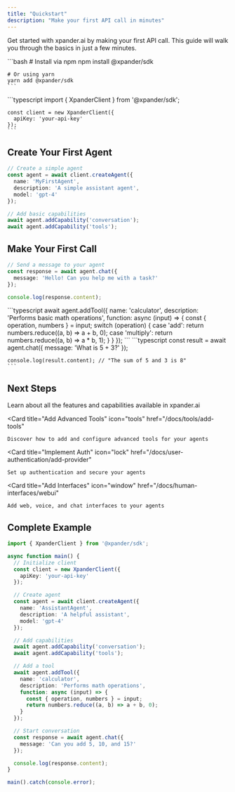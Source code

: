 ```yaml
---
title: "Quickstart"
description: "Make your first API call in minutes"
---
```


Get started with xpander.ai by making your first API call. This guide will walk you through the basics in just a few minutes.

<CardGroup cols={2}>
  <Card title="Installation" icon="download">
    ```bash
    # Install via npm
    npm install @xpander/sdk

    # Or using yarn
    yarn add @xpander/sdk
    ```
  </Card>

  <Card title="Authentication" icon="key">
    ```typescript
    import { XpanderClient } from '@xpander/sdk';

    const client = new XpanderClient({
      apiKey: 'your-api-key'
    });
    ```
  </Card>
</CardGroup>

## Create Your First Agent

```typescript
// Create a simple agent
const agent = await client.createAgent({
  name: 'MyFirstAgent',
  description: 'A simple assistant agent',
  model: 'gpt-4'
});

// Add basic capabilities
await agent.addCapability('conversation');
await agent.addCapability('tools');
```

## Make Your First Call

```typescript
// Send a message to your agent
const response = await agent.chat({
  message: 'Hello! Can you help me with a task?'
});

console.log(response.content);
```

<CardGroup cols={2}>
  <Card title="Add a Tool" icon="wrench">
    ```typescript
    await agent.addTool({
      name: 'calculator',
      description: 'Performs basic math operations',
      function: async (input) => {
        const { operation, numbers } = input;
        switch (operation) {
          case 'add':
            return numbers.reduce((a, b) => a + b, 0);
          case 'multiply':
            return numbers.reduce((a, b) => a * b, 1);
        }
      }
    });
    ```
  </Card>

  <Card title="Test the Tool" icon="vial">
    ```typescript
    const result = await agent.chat({
      message: 'What is 5 + 3?'
    });

    console.log(result.content); // "The sum of 5 and 3 is 8"
    ```
  </Card>
</CardGroup>

## Next Steps

<CardGroup cols={2}>
  <Card 
    title="Explore Capabilities" 
    icon="book"
    href="/docs/introduction"
  >
    Learn about all the features and capabilities available in xpander.ai
  </Card>

  <Card 
    title="Add Advanced Tools" 
    icon="tools"
    href="/docs/tools/add-tools"
  >
    Discover how to add and configure advanced tools for your agents
  </Card>

  <Card 
    title="Implement Auth" 
    icon="lock"
    href="/docs/user-authentication/add-provider"
  >
    Set up authentication and secure your agents
  </Card>

  <Card 
    title="Add Interfaces" 
    icon="window"
    href="/docs/human-interfaces/webui"
  >
    Add web, voice, and chat interfaces to your agents
  </Card>
</CardGroup>

## Complete Example

```typescript
import { XpanderClient } from '@xpander/sdk';

async function main() {
  // Initialize client
  const client = new XpanderClient({
    apiKey: 'your-api-key'
  });

  // Create agent
  const agent = await client.createAgent({
    name: 'AssistantAgent',
    description: 'A helpful assistant',
    model: 'gpt-4'
  });

  // Add capabilities
  await agent.addCapability('conversation');
  await agent.addCapability('tools');

  // Add a tool
  await agent.addTool({
    name: 'calculator',
    description: 'Performs math operations',
    function: async (input) => {
      const { operation, numbers } = input;
      return numbers.reduce((a, b) => a + b, 0);
    }
  });

  // Start conversation
  const response = await agent.chat({
    message: 'Can you add 5, 10, and 15?'
  });

  console.log(response.content);
}

main().catch(console.error);
``` 